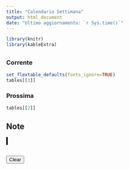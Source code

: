 ```yaml
---
title: "Calendario Settimana"
output: html_document
date: "Ultimo aggiornamento: `r Sys.time()`"
---
```


```{=html}
<script>
function updateClock() {
  var now = new Date();
  var hours = now.getHours().toString().padStart(2, '0');
  var minutes = now.getMinutes().toString().padStart(2, '0');
  document.getElementById('clock').innerHTML = hours + ":" + minutes;
}
setInterval(updateClock, 15000);
</script>
```

::: {#clock style="font-size: 24px; font-weight: bold;"}
:::

```r
library(knitr)
library(kableExtra)
```

##  {.tabset}

### Corrente

```r
set_flextable_defaults(fonts_ignore=TRUE)
tables[[1]]

```

### Prossima

```r

tables[[2]]

```

## Note

<canvas id="drawingCanvas" width="400" height="300" 
        style="border:2px solid black; touch-action: none;"></canvas>
<br>
<button onclick="clearCanvas()">Clear</button>

<script>
  var canvas = document.getElementById("drawingCanvas");
  var ctx = canvas.getContext("2d");
  var drawing = false;

  function getMousePos(event) {
    var rect = canvas.getBoundingClientRect();
    return {
      x: event.clientX - rect.left,
      y: event.clientY - rect.top
    };
  }

  function startDraw(event) {
    drawing = true;
    var pos = getMousePos(event);
    ctx.beginPath();
    ctx.moveTo(pos.x, pos.y);
    event.preventDefault();
  }

  function draw(event) {
    if (!drawing) return;
    var pos = getMousePos(event);
    ctx.lineTo(pos.x, pos.y);
    ctx.strokeStyle = "black"; 
    ctx.lineWidth = 2;
    ctx.stroke();
    event.preventDefault();
    saveCanvas(); // Save after each stroke
  }

  function stopDraw() {
    drawing = false;
    ctx.closePath();
    saveCanvas(); // Save final drawing state
  }

  function clearCanvas() {
    ctx.clearRect(0, 0, canvas.width, canvas.height);
    localStorage.removeItem("savedCanvas"); // Remove saved data
  }

  function saveCanvas() {
    localStorage.setItem("savedCanvas", canvas.toDataURL()); // Convert canvas to an image string
  }

  function loadCanvas() {
    var savedData = localStorage.getItem("savedCanvas");
    if (savedData) {
      var img = new Image();
      img.onload = function () {
        ctx.drawImage(img, 0, 0);
      };
      img.src = savedData;
    }
  }

  // Load canvas on page load
  window.onload = loadCanvas;

  // Mouse Events
  canvas.addEventListener("mousedown", startDraw);
  canvas.addEventListener("mousemove", draw);
  canvas.addEventListener("mouseup", stopDraw);
  canvas.addEventListener("mouseout", stopDraw);

  // Touch Events (for stylus or touchscreen)
  canvas.addEventListener("touchstart", function(event) {
    startDraw(event.touches[0]);
  });

  canvas.addEventListener("touchmove", function(event) {
    draw(event.touches[0]);
  });

  canvas.addEventListener("touchend", stopDraw);
</script>
